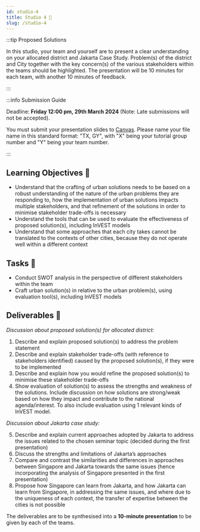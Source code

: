 ```yaml
---
id: studio-4
title: Studio 4 🎤 
slug: /studio-4
---
```





<StudioType type="presentation"/>

:::tip Proposed Solutions

In this studio, your team and yourself are to present a clear understanding on your allocated district and Jakarta Case Study. Problem(s) of the district and City together with the key concern(s) of the various stakeholders within the teams should be highlighted. The presentation will be 10 minutes for each team, with another 10 minutes of feedback.

:::

:::info Submission Guide

Deadline: **Friday 12:00 pm, 29th March 2024** (Note: Late submissions will not be accepted).

You must submit your presentation slides to [Canvas](https://canvas.nus.edu.sg/courses/52842/assignments/94280?module_item_id=284655). Please name your file name in this standard format: "TX, GY", with "X" being your tutorial group number and "Y" being your team number. 

:::
## Learning Objectives 🎯
- Understand that the crafting of urban solutions needs to be based on a robust understanding of the nature of the urban problems they are responding to, how the implementation of urban solutions impacts multiple stakeholders, and that refinement of the solutions in order to minimise stakeholder trade-offs is necessary
- Understand the tools that can be used to evaluate the effectiveness of proposed solution(s), including InVEST models
- Understand that some approaches that each city takes cannot be translated to the contexts of other cities, because they do not operate well within a different context

## Tasks 🔨
- Conduct SWOT analysis in the perspective of different stakeholders within the team 
- Craft urban solution(s) in relative to the urban problem(s), using evaluation tool(s), including InVEST models

## Deliverables 📂 
_Discussion about proposed solution(s) for allocated district:_

1.	Describe and explain proposed solution(s) to address the problem statement 
2.	Describe and explain stakeholder trade-offs (with reference to stakeholders identified) caused by the proposed solution(s), if they were to be implemented 
3.	Describe and explain how you would refine the proposed solution(s) to minimise these stakeholder trade-offs
4.	Show evaluation of solution(s) to assess the strengths and weakness of the solutions. Include discussion on how solutions are strong/weak based on how they impact and contribute to the national agenda/interest. To also include evaluation using 1 relevant kinds of InVEST model.

_Discussion about Jakarta case study:_

5.	Describe and explain current approaches adopted by Jakarta to address the issues related to the chosen seminar topic (decided during the first presentation)
6.	Discuss the strengths and limitations of Jakarta’s approaches 
7.	Compare and contrast the similarities and differences in approaches between Singapore and Jakarta towards the same issues (hence incorporating the analysis of Singapore presented in the first presentation)
8.	Propose how Singapore can learn from Jakarta, and how Jakarta can learn from Singapore, in addressing the same issues, and where due to the uniqueness of each context, the transfer of expertise between the cities is not possible 

The deliverables are to be synthesised into a **10-minute presentation** to be given by each of the teams.

